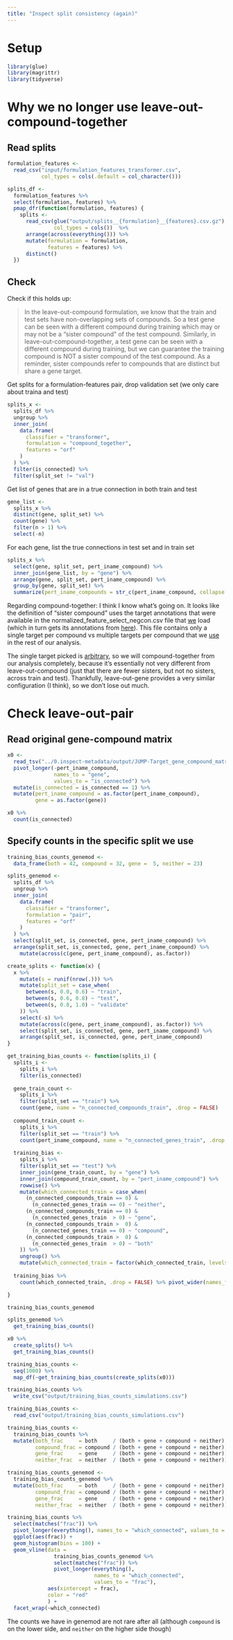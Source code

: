```yaml
---
title: "Inspect split consistency (again)"
---
```


# Setup

```r
library(glue)
library(magrittr)
library(tidyverse)
```

# Why we no longer use leave-out-compound-together

## Read splits

```r
formulation_features <- 
  read_csv("input/formulation_features_transformer.csv", 
           col_types = cols(.default = col_character()))

```

```r
splits_df <-
  formulation_features %>%
  select(formulation, features) %>%
  pmap_dfr(function(formulation, features) {
    splits <-
      read_csv(glue("output/splits__{formulation}__{features}.csv.gz"),
               col_types = cols())  %>%
      arrange(across(everything())) %>%
      mutate(formulation = formulation,
             features = features) %>%
      distinct()
  })
```

## Check

Check if this holds up:

> In the leave-out-compound formulation, we know that the train and test sets have non-overlapping sets of compounds. So a test gene can be seen with a different compound during training which may or may not be a "sister compound" of the test compound. Similarly, in leave-out-compound-together, a test gene can be seen with a different compound during training, but we can guarantee the training compound is NOT a sister compound of the test compound. As a reminder, sister compounds refer to compounds that are distinct but share a gene target.

Get splits for a formulation-features pair, drop validation set (we only care about traina and test)

```r
splits_x <-
  splits_df %>%
  ungroup %>%
  inner_join(
    data.frame(
      classifier = "transformer",
      formulation = "compound_together",
      features = "orf"
    )
  ) %>%
  filter(is_connected) %>%
  filter(split_set != "val")
```

Get list of genes that are in a true connection in both train and test

```r
gene_list <-
  splits_x %>%
  distinct(gene, split_set) %>%
  count(gene) %>%
  filter(n > 1) %>%
  select(-n)
```

For each gene, list the true connections in test set and in train set

```r
splits_x %>%
  select(gene, split_set, pert_iname_compound) %>%
  inner_join(gene_list, by = "gene") %>%
  arrange(gene, split_set, pert_iname_compound) %>%
  group_by(gene, split_set) %>%
  summarize(pert_iname_compounds = str_c(pert_iname_compound, collapse = ","))
```

Regarding compound-together: I think I know what's going on. It looks like the definition of "sister compound" uses the target annotations that were available in the normalized_feature_select_negcon.csv file that [we](https://github.com/jump-cellpainting/genemod/blob/e0e2047752d2152c94893c02ccd342d2b4a7139f/1.analysis/code/utils_stanford.py#L112) load (which in turn gets its annotations from [here](https://github.com/jump-cellpainting/pilot-cpjump1-analysis/blob/e9e5b7d3ea0d5b8e9a162598fa838b036976e8e0/1.cpjump1-analysis/input/JUMP-Target_compound_metadata.tsv)). This file contains only a single target per compound vs multiple targets per compound that we [use](https://github.com/jump-cellpainting/genemod/blob/e0e2047752d2152c94893c02ccd342d2b4a7139f/1.analysis/code/utils_stanford.py#L41-L46) in the rest of our analysis.

The single target picked is [arbitrary](https://github.com/jump-cellpainting/pilot-cpjump1-analysis/issues/4#issuecomment-1024138895), so we will compound-together from our analysis completely, because it's essentially not very different from leave-out-compound (just that there are fewer sisters, but not no sisters, across train and test). Thankfully, leave-out-gene provides a very similar configuration (I think), so we don't lose out much.

# Check leave-out-pair 

## Read original gene-compound matrix

```r
x0 <-
  read_tsv("../0.inspect-metadata/output/JUMP-Target_gene_compound_matrix.txt") %>%
  pivot_longer(-pert_iname_compound,
               names_to = "gene",
               values_to = "is_connected") %>%
  mutate(is_connected = is_connected == 1) %>%
  mutate(pert_iname_compound = as.factor(pert_iname_compound),
         gene = as.factor(gene))
```


```r
x0 %>% 
  count(is_connected)
```
## Specify counts in the specific split we use

```r
training_bias_counts_genemod <- 
  data_frame(both = 42, compound = 32, gene =  5, neither = 23)
```


```r
splits_genemod <-
  splits_df %>%
  ungroup %>%
  inner_join(
    data.frame(
      classifier = "transformer",
      formulation = "pair",
      features = "orf"
    )
  ) %>%
  select(split_set, is_connected, gene, pert_iname_compound) %>%
  arrange(split_set, is_connected, gene, pert_iname_compound) %>%
    mutate(across(c(gene, pert_iname_compound), as.factor))

```

```r
create_splits <- function(x) {
  x %>%
    mutate(s = runif(nrow(.))) %>%
    mutate(split_set = case_when(
      between(s, 0.0, 0.6) ~ "train",
      between(s, 0.6, 0.8) ~ "test",
      between(s, 0.8, 1.0) ~ "validate"
    )) %>%
    select(-s) %>%
    mutate(across(c(gene, pert_iname_compound), as.factor)) %>%
    select(split_set, is_connected, gene, pert_iname_compound) %>%
    arrange(split_set, is_connected, gene, pert_iname_compound) 
}
```


```r
get_training_bias_counts <- function(splits_i) {
  splits_i <-
    splits_i %>%
    filter(is_connected)
  
  gene_train_count <-
    splits_i %>%
    filter(split_set == "train") %>%
    count(gene, name = "n_connected_compounds_train", .drop = FALSE)
  
  compound_train_count <-
    splits_i %>%
    filter(split_set == "train") %>%
    count(pert_iname_compound, name = "n_connected_genes_train", .drop = FALSE)
  
  training_bias <-
    splits_i %>%
    filter(split_set == "test") %>%
    inner_join(gene_train_count, by = "gene") %>%
    inner_join(compound_train_count, by = "pert_iname_compound") %>%
    rowwise() %>%
    mutate(which_connected_train = case_when(
      (n_connected_compounds_train == 0) &
        (n_connected_genes_train == 0) ~ "neither",
      (n_connected_compounds_train == 0) &
        (n_connected_genes_train  > 0) ~ "gene",
      (n_connected_compounds_train >  0) &
        (n_connected_genes_train == 0) ~ "compound",
      (n_connected_compounds_train >  0) &
        (n_connected_genes_train  > 0) ~ "both"
    )) %>%
    ungroup() %>%
    mutate(which_connected_train = factor(which_connected_train, levels = c("both", "compound", "gene", "neither"))) 
  
  training_bias %>% 
    count(which_connected_train, .drop = FALSE) %>% pivot_wider(names_from = "which_connected_train", values_from = n, values_fill = 0)

}
```

```r
training_bias_counts_genemod

splits_genemod %>%
  get_training_bias_counts()
```

```r
x0 %>%
  create_splits() %>%
  get_training_bias_counts()
```

```r
training_bias_counts <- 
  seq(1000) %>%
  map_df(~get_training_bias_counts(create_splits(x0)))

training_bias_counts %>%
  write_csv("output/training_bias_counts_simulations.csv")
```


```r
training_bias_counts <-
  read_csv("output/training_bias_counts_simulations.csv")
```


```r
training_bias_counts <- 
  training_bias_counts %>%
  mutate(both_frac     = both     / (both + gene + compound + neither),
         compound_frac = compound / (both + gene + compound + neither),
         gene_frac     = gene     / (both + gene + compound + neither),
         neither_frac  = neither  / (both + gene + compound + neither))

training_bias_counts_genemod <-
  training_bias_counts_genemod %>%
  mutate(both_frac     = both     / (both + gene + compound + neither),
         compound_frac = compound / (both + gene + compound + neither),
         gene_frac     = gene     / (both + gene + compound + neither),
         neither_frac  = neither  / (both + gene + compound + neither))
```


```r
training_bias_counts %>%
  select(matches("frac")) %>%
  pivot_longer(everything(), names_to = "which_connected", values_to = "frac") %>%
  ggplot(aes(frac)) + 
  geom_histogram(bins = 100) +
  geom_vline(data = 
               training_bias_counts_genemod %>%
               select(matches("frac")) %>%
               pivot_longer(everything(), 
                            names_to = "which_connected", 
                            values_to = "frac"),
             aes(xintercept = frac),
             color = "red"
             ) +
  facet_wrap(~which_connected) 
```

The counts we have in genemod are not rare after all (although `compound` is on the lower side, and `neither` on the higher side though)